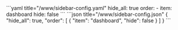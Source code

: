 
<Tabs groupId="config">
  <TabItem value="yaml" label="YAML" default>
    ```yaml title="<config directory>/www/sidebar-config.yaml"
    hide_all: true
    order:
      - item: dashboard
        hide: false
    ```
  </TabItem>
  <TabItem value="json" label="JSON">
    ```json title="<config directory>/www/sidebar-config.json"
    {
      "hide_all": true,
      "order": [
        {
          "item": "dashboard",
          "hide": false
        }
      ]
    }
    ```
  </TabItem>
</Tabs>